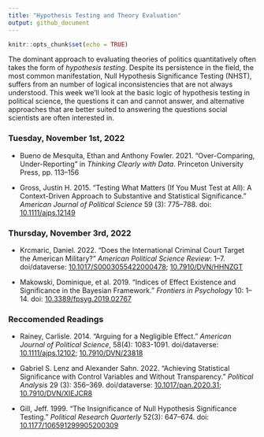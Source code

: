 ```yaml
---
title: "Hypothesis Testing and Theory Evaluation"
output: github_document
---
```


```r
knitr::opts_chunk$set(echo = TRUE)
```

The dominant approach to evaluating theories of politics quantitatively often takes the form of *hypothesis testing*. Despite its persistence in the field, the most common manifestation, Null Hypothesis Significance Testing (NHST), suffers from an number of logical inconsistencies that are not always understood. This week we'll look at the basic logic of hypothesis testing in political science, the questions it can and cannot answer, and alternative approaches that are better suited to answering the questions social scientists are often interested in.

### Tuesday, November 1st, 2022

- Bueno de Mesquita, Ethan and Anthony Fowler. 2021. "Over-Comparing, Under-Reporting" in *Thinking Clearly with Data*. Princeton University Press, pp. 113--156

- Gross, Justin H. 2015. "Testing What Matters (If You Must Test at All): A Context-Driven Approach to Substantive and Statistical Significance." *American Journal of Political Science* 59 (3): 775--788. doi: [10.1111/ajps.12149](https://doi.org/10.1111/ajps.12149)

### Thursday, November 3rd, 2022

- Krcmaric, Daniel. 2022. "Does the International Criminal Court Target the American Military?" *American Political Science Review*: 1--7. doi/dataverse: [10.1017/S0003055422000478](https://doi.org/10.1017/S0003055422000478); [10.7910/DVN/HHNZGT](https://doi.org/10.7910/DVN/HHNZGT)

- Makowski, Dominique, et al. 2019. "Indices of Effect Existence and Significance in the Bayesian Framework." *Frontiers in Psychology* 10: 1--14. doi: [10.3389/fpsyg.2019.02767](https://doi.org/10.3389/fpsyg.2019.02767)

### Reccomended Readings

-  Rainey, Carlisle. 2014. "Arguing for a Negligible Effect." *American Journal of Political Science*, 58(4): 1083-1091. doi/dataverse: [10.1111/ajps.12102](https://doi.org/10.1111/ajps.12102); [10.7910/DVN/23818](https://doi.org/10.7910/DVN/23818)

- Gabriel S. Lenz and Alexander Sahn. 2022. "Achieving Statistical Significance with Control Variables and Without Transparency." *Political Analysis* 29 (3): 356--369. doi/dataverse: [10.1017/pan.2020.31](https://doi.org/10.1017/pan.2020.31); [10.7910/DVN/XIEJCR8](https://doi.org/10.7910/DVN/XIEJCR8)

- Gill, Jeff. 1999. "The Insignificance of Null Hypothesis Significance Testing." *Political Research Quarterly* 52(3): 647–674. doi: [10.1177/106591299905200309](https://doi.org/10.1177/106591299905200309)


